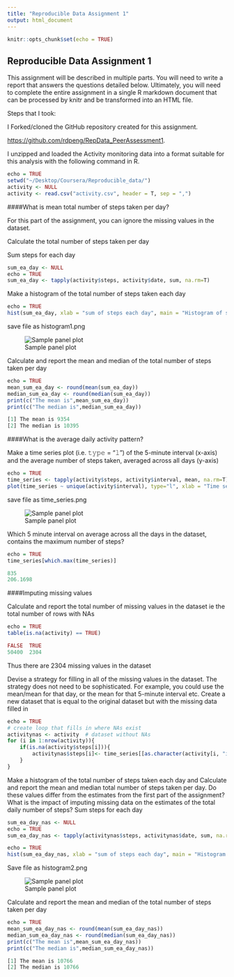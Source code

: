 ```yaml
---
title: "Reproducible Data Assignment 1"
output: html_document
---
```


```r
knitr::opts_chunk$set(echo = TRUE)
```

## Reproducible Data Assignment 1

This assignment will be described in multiple parts. You will need to write a report that answers the questions detailed below. Ultimately, you will need to complete the entire assignment in a single R markdown document that can be processed by knitr and be transformed into an HTML file.

Steps that I took:

I Forked/cloned the GitHub repository created for this assignment.

<https://github.com/rdpeng/RepData_PeerAssessment1>.

I unzipped and loaded the Activity monitoring data into a format suitable for this analysis with the following command in R.

```r
echo = TRUE
setwd("~/Desktop/Coursera/Reproducible_data/")
activity <- NULL
activity <- read.csv("activity.csv", header = T, sep = ",")
```

####What is mean total number of steps taken per day?

For this part of the assignment, you can ignore the missing values in the dataset.

Calculate the total number of steps taken per day

Sum steps for each day 

```r
sum_ea_day <- NULL
echo = TRUE
sum_ea_day <- tapply(activity$steps, activity$date, sum, na.rm=T)
```

Make a histogram of the total number of steps taken each day
```r
echo = TRUE
hist(sum_ea_day, xlab = "sum of steps each day", main = "Histogram of steps taken each day")
```
save file as histogram1.png

![Sample panel plot](histogram1.png) 

Calculate and report the mean and median of the total number of steps taken per day

```r
echo = TRUE
mean_sum_ea_day <- round(mean(sum_ea_day))
median_sum_ea_day <- round(median(sum_ea_day))
print(c("The mean is",mean_sum_ea_day))
print(c("The median is",median_sum_ea_day))
```

```r
[1] The mean is 9354
[2] The median is 10395
```

####What is the average daily activity pattern?

Make a time series plot (i.e. 𝚝𝚢𝚙𝚎 = "𝚕") of the 5-minute interval (x-axis) and the average number of steps taken, averaged across all days (y-axis)

```r
echo = TRUE
time_series <- tapply(activity$steps, activity$interval, mean, na.rm=T)
plot(time_series ~ unique(activity$interval), type="l", xlab = "Time series (5-min interval)", ylab = "Average number of steps taken")
```

save file as time_series.png

![Sample panel plot](time_series.png) 


Which 5 minute interval on average across all the days in the dataset, contains the maximum number of steps?

```r
echo = TRUE
time_series[which.max(time_series)]
```

```r
835 
206.1698 
```

####Imputing missing values

Calculate and report the total number of missing values in the dataset ie the total number of rows with NAs

```r
echo = TRUE
table(is.na(activity) == TRUE)
```

```r
FALSE  TRUE 
50400  2304 
```
Thus there are 2304 missing values in the dataset

Devise a strategy for filling in all of the missing values in the dataset. The strategy does not need to be sophisticated. For example, you could use the mean/mean for that day, or the mean for that 5-minute interval etc.
Create a new dataset that is equal to the original dataset but with the missing data filled in

```r
echo = TRUE
# create loop that fills in where NAs exist
activitynas <- activity  # dataset without NAs
for (i in 1:nrow(activity)){
    if(is.na(activity$steps[i])){
        activitynas$steps[i]<- time_series[[as.character(activity[i, "interval"])]]
    }
}
```


Make a histogram of the total number of steps taken each day and Calculate and report the mean and median total number of steps taken per day. Do these values differ from the estimates from the first part of the assignment? What is the impact of imputing missing data on the estimates of the total daily number of steps?
Sum steps for each day 

```r
sum_ea_day_nas <- NULL
echo = TRUE
sum_ea_day_nas <- tapply(activitynas$steps, activitynas$date, sum, na.rm=T)
```

```r
echo = TRUE
hist(sum_ea_day_nas, xlab = "sum of steps each day", main = "Histogram of steps taken each day without NAs")
```

Save file as histogram2.png

![Sample panel plot](histogram2.png) 

Calculate and report the mean and median of the total number of steps taken per day

```r
echo = TRUE
mean_sum_ea_day_nas <- round(mean(sum_ea_day_nas))
median_sum_ea_day_nas <- round(median(sum_ea_day_nas))
print(c("The mean is",mean_sum_ea_day_nas))
print(c("The median is",median_sum_ea_day_nas))
```

```r
[1] The mean is 10766
[2] The median is 10766
```


